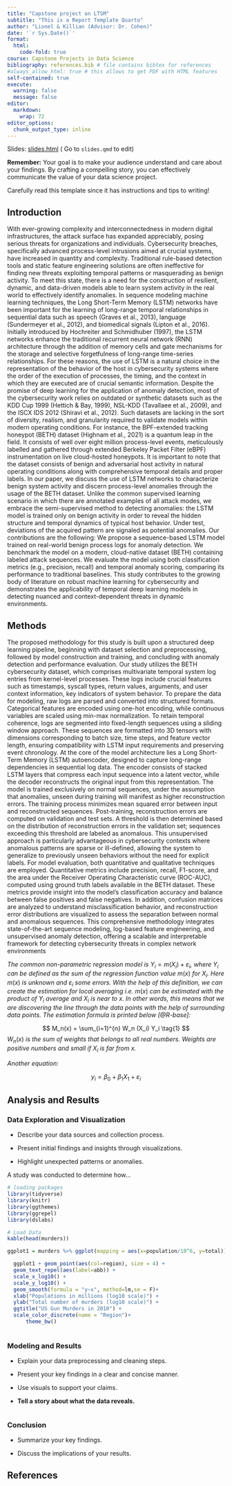 ```yaml
---
title: "Capstone project on LTSM"
subtitle: "This is a Report Template Quarto"
author: "Lionel & Killian (Advisor: Dr. Cohen)"
date: '`r Sys.Date()`'
format:
  html:
    code-fold: true
course: Capstone Projects in Data Science
bibliography: references.bib # file contains bibtex for references
#always_allow_html: true # this allows to get PDF with HTML features
self-contained: true
execute: 
  warning: false
  message: false
editor: 
  markdown: 
    wrap: 72
editor_options: 
  chunk_output_type: inline
---
```


Slides: [slides.html](slides.html){target="_blank"} ( Go to `slides.qmd`
to edit)

::: callout-important
**Remember:** Your goal is to make your audience understand and care
about your findings. By crafting a compelling story, you can effectively
communicate the value of your data science project.

Carefully read this template since it has instructions and tips to
writing!
:::

## Introduction

With ever-growing complexity and interconnectedness in modern digital infrastructures, the attack surface has expanded appreciably, posing serious threats for organizations and individuals. Cybersecurity breaches, specifically advanced process-level intrusions aimed at crucial systems, have increased in quantity and complexity. Traditional rule-based detection tools and static feature engineering solutions are often ineffective for finding new threats exploiting temporal patterns or masquerading as benign activity. To meet this state, there is a need for the construction of resilient, dynamic, and data-driven models able to learn system activity in the real world to effectively identify anomalies.
In sequence modeling machine learning techniques, the Long Short-Term Memory (LSTM) networks have been important for the learning of long-range temporal relationships in sequential data such as speech (Graves et al., 2013), language (Sundermeyer et al., 2012), and biomedical signals (Lipton et al., 2016). Initially introduced by Hochreiter and Schmidhuber (1997), the LSTM networks enhance the traditional recurrent neural network (RNN) architecture through the addition of memory cells and gate mechanisms for the storage and selective forgetfulness of long-range time-series relationships. For these reasons, the use of LSTM is a natural choice in the representation of the behavior of the host in cybersecurity systems where the order of the execution of processes, the timing, and the context in which they are executed are of crucial semantic information.
Despite the promise of deep learning for the application of anomaly detection, most of the cybersecurity work relies on outdated or synthetic datasets such as the KDD Cup 1999 (Hettich & Bay, 1999), NSL-KDD (Tavallaee et al., 2009), and the ISCX IDS 2012 (Shiravi et al., 2012). Such datasets are lacking in the sort of diversity, realism, and granularity required to validate models within modern operating conditions. For instance, the BPF-extended tracking honeypot (BETH) dataset (Highnam et al., 2021) is a quantum leap in the field. It consists of well over eight million process-level events, meticulously labelled and gathered through extended Berkeley Packet Filter (eBPF) instrumentation on live cloud-hosted honeypots. It is important to note that the dataset consists of benign and adversarial host activity in natural operating conditions along with comprehensive temporal details and proper labels.
In our paper, we discuss the use of LSTM networks to characterize benign system activity and discern process-level anomalies through the usage of the BETH dataset. Unlike the common supervised learning scenario in which there are annotated examples of all attack modes, we embrace the semi-supervised method to detecting anomalies: the LSTM model is trained only on benign activity in order to reveal the hidden structure and temporal dynamics of typical host behavior. Under test, deviations of the acquired pattern are signaled as potential anomalies. Our contributions are the following:
We propose a sequence-based LSTM model trained on real-world benign process logs for anomaly detection. We benchmark the model on a modern, cloud-native dataset (BETH) containing labeled attack sequences. We evaluate the model using both classification metrics (e.g., precision, recall) and temporal anomaly scoring, comparing its performance to traditional baselines. This study contributes to the growing body of literature on robust machine learning for cybersecurity and demonstrates the applicability of temporal deep learning models in detecting nuanced and context-dependent threats in dynamic environments.


## Methods

The proposed methodology for this study is built upon a structured deep learning pipeline, beginning with dataset selection and preprocessing, followed by model construction and training, and concluding with anomaly detection and performance evaluation. Our study utilizes the BETH cybersecurity dataset, which comprises multivariate temporal system log entries from kernel-level processes. These logs include crucial features such as timestamps, syscall types, return values, arguments, and user context information, key indicators of system behavior. To prepare the data for modeling, raw logs are parsed and converted into structured formats. Categorical features are encoded using one-hot encoding, while continuous variables are scaled using min-max normalization. To retain temporal coherence, logs are segmented into fixed-length sequences using a sliding window approach. These sequences are formatted into 3D tensors with dimensions corresponding to batch size, time steps, and feature vector length, ensuring compatibility with LSTM input requirements and preserving event chronology.
At the core of the model architecture lies a Long Short-Term Memory (LSTM) autoencoder, designed to capture long-range dependencies in sequential log data. The encoder consists of stacked LSTM layers that compress each input sequence into a latent vector, while the decoder reconstructs the original input from this representation. The model is trained exclusively on normal sequences, under the assumption that anomalies, unseen during training will manifest as higher reconstruction errors. The training process minimizes mean squared error between input and reconstructed sequences. Post-training, reconstruction errors are computed on validation and test sets. A threshold is then determined based on the distribution of reconstruction errors in the validation set; sequences exceeding this threshold are labeled as anomalous. This unsupervised approach is particularly advantageous in cybersecurity contexts where anomalous patterns are sparse or ill-defined, allowing the system to generalize to previously unseen behaviors without the need for explicit labels.
For model evaluation, both quantitative and qualitative techniques are employed. Quantitative metrics include precision, recall, F1-score, and the area under the Receiver Operating Characteristic curve (ROC-AUC), computed using ground truth labels available in the BETH dataset. These metrics provide insight into the model’s classification accuracy and balance between false positives and false negatives. In addition, confusion matrices are analyzed to understand misclassification behavior, and reconstruction error distributions are visualized to assess the separation between normal and anomalous sequences. This comprehensive methodology integrates state-of-the-art sequence modeling, log-based feature engineering, and unsupervised anomaly detection, offering a scalable and interpretable framework for detecting cybersecurity threats in complex network environments


*The common non-parametric regression model is*
$Y_i = m(X_i) + \varepsilon_i$*, where* $Y_i$ *can be defined as the sum
of the regression function value* $m(x)$ *for* $X_i$*. Here* $m(x)$ *is
unknown and* $\varepsilon_i$ *some errors. With the help of this
definition, we can create the estimation for local averaging i.e.*
$m(x)$ *can be estimated with the product of* $Y_i$ *average and* $X_i$
*is near to* $x$*. In other words, this means that we are discovering
the line through the data points with the help of surrounding data
points. The estimation formula is printed below [@R-base]:*

$$
M_n(x) = \sum_{i=1}^{n} W_n (X_i) Y_i  \tag{1}
$$$W_n(x)$ *is the sum of weights that belongs to all real numbers.
Weights are positive numbers and small if* $X_i$ *is far from* $x$*.*


*Another equation:*

$$
y_i = \beta_0 + \beta_1 X_1 +\varepsilon_i
$$

## Analysis and Results

### Data Exploration and Visualization

-   Describe your data sources and collection process.

-   Present initial findings and insights through visualizations.

-   Highlight unexpected patterns or anomalies.

A study was conducted to determine how...

```r
# loading packages 
library(tidyverse)
library(knitr)
library(ggthemes)
library(ggrepel)
library(dslabs)
```

```r
# Load Data
kable(head(murders))

ggplot1 = murders %>% ggplot(mapping = aes(x=population/10^6, y=total)) 

  ggplot1 + geom_point(aes(col=region), size = 4) +
  geom_text_repel(aes(label=abb)) +
  scale_x_log10() +
  scale_y_log10() +
  geom_smooth(formula = "y~x", method=lm,se = F)+
  xlab("Populations in millions (log10 scale)") + 
  ylab("Total number of murders (log10 scale)") +
  ggtitle("US Gun Murders in 2010") +
  scale_color_discrete(name = "Region")+
      theme_bw()
  

```

### Modeling and Results

-   Explain your data preprocessing and cleaning steps.

-   Present your key findings in a clear and concise manner.

-   Use visuals to support your claims.

-   **Tell a story about what the data reveals.**

```r

```

### Conclusion

-   Summarize your key findings.

-   Discuss the implications of your results.

## References
